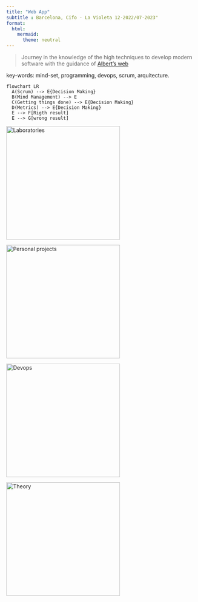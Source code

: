 ```yaml
---
title: "Web App"
subtitle : Barcelona, Cifo - La Violeta 12-2022/07-2023"
format:
  html:
    mermaid:
      theme: neutral
---
```



>Journey in the knowledge of the high techniques to develop modern software with the guidance of [Albert's web](https://albertprofe.dev/)

:::{.callout-note}
key-words: mind-set, programming, devops, scrum, arquitecture.
:::




```mermaid
flowchart LR
  A(Scrum) --> E{Decision Making}
  B(Mind Management) --> E
  C(Getting things done) --> E{Decision Making}
  D(Metrics) --> E{Decision Making}
  E --> F[Rigth result]
  E --> G[wrong result]
```

[![Laboratories](images/programmer-icon.png){width=300}](https://rarmero.github.io/appwebcifolavioleta/Project1.html)



[![Personal projects](images/92aYr-brain-clipart.svg){width=300}](https://rarmero.github.io/appwebcifolavioleta/Project1.html)


[![Devops](images/devops-icon.png){width=300}](https://rarmero.github.io/appwebcifolavioleta/Project1.html)


[![Theory](images/books.svg){width=300}](https://rarmero.github.io/appwebcifolavioleta/Project1.html)

